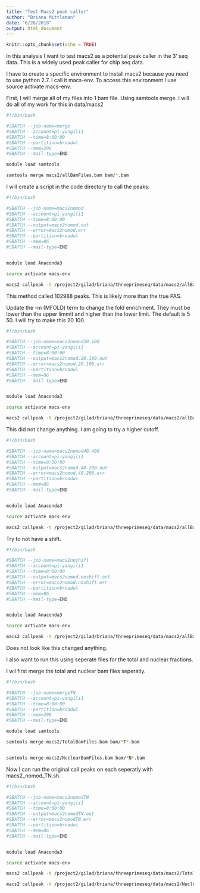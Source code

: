 ```yaml
---
title: "Test Macs2 peak caller"
author: "Briana Mittleman"
date: "6/26/2018"
output: html_document
---
```


```r
knitr::opts_chunk$set(echo = TRUE)
```

In this analysis I want to test macs2 as a potential peak caller in the 3' seq data. This is a widely used peak caller for chip seq data.  

I have to create a specific environment to install macs2 because you need to use python 2.7. I call it macs-env. To access this environment I use source activate macs-env.  

First, I will merge all of my files into 1 bam file. Using samtools merge. I will do all of my work for this in data/macs2  

```bash

#!/bin/bash

#SBATCH --job-name=merge
#SBATCH --account=pi-yangili1
#SBATCH --time=8:00:00
#SBATCH --partition=broadwl
#SBATCH --mem=20G
#SBATCH --mail-type=END

module load samtools

samtools merge macs2/allBamFiles.bam bam/*.bam
```


I will create a script in the code directory to call the peaks:  

```bash
#!/bin/bash

#SBATCH --job-name=macs2nomod
#SBATCH --account=pi-yangili1
#SBATCH --time=8:00:00
#SBATCH --output=macs2nomod.out
#SBATCH --error=macs2nomod.err
#SBATCH --partition=broadwl
#SBATCH --mem=8G
#SBATCH --mail-type=END


module load Anaconda3 

source activate macs-env

macs2 callpeak -t /project2/gilad/briana/threeprimeseq/data/macs2/allBamFiles.bam  -f "BAM" -g 'hs' --outdir /project2/gilad/briana/threeprimeseq/data/macs2/ -n threeprimebatch1 --slocal 1000 --nomodel 
```


This method called 102988 peaks. This is likely more than the true PAS. 

Update the -m (MFOLD) term to change the fold enrichment. They must be lower than the upper limmit and higher than the lower limit. The default is 5 50. I will try to make this 20 100.  
```bash
#!/bin/bash

#SBATCH --job-name=macs2nomod20.100
#SBATCH --account=pi-yangili1
#SBATCH --time=8:00:00
#SBATCH --output=macs2nomod.20.100.out
#SBATCH --error=macs2nomod.20.100.err
#SBATCH --partition=broadwl
#SBATCH --mem=8G
#SBATCH --mail-type=END


module load Anaconda3 

source activate macs-env

macs2 callpeak -t /project2/gilad/briana/threeprimeseq/data/macs2/allBamFiles.bam  -f "BAM" -g 'hs' --outdir /project2/gilad/briana/threeprimeseq/data/macs2/ -n threeprimebatch1.20.100 --slocal 1000 --nomodel -m 20 100  
```


This did not change anything. I am going to try a higher cutoff.  
```bash
#!/bin/bash

#SBATCH --job-name=macs2nomod40.400
#SBATCH --account=pi-yangili1
#SBATCH --time=8:00:00
#SBATCH --output=macs2nomod.40.200.out
#SBATCH --error=macs2nomod.40.200.err
#SBATCH --partition=broadwl
#SBATCH --mem=8G
#SBATCH --mail-type=END


module load Anaconda3 

source activate macs-env

macs2 callpeak -t /project2/gilad/briana/threeprimeseq/data/macs2/allBamFiles.bam  -f "BAM" -g 'hs' --outdir /project2/gilad/briana/threeprimeseq/data/macs2/ -n threeprimebatch1.40.200 --slocal 1000 --nomodel -m 40 200  
```

Try to not have a shift.  




```bash
#!/bin/bash

#SBATCH --job-name=macs2noshift
#SBATCH --account=pi-yangili1
#SBATCH --time=8:00:00
#SBATCH --output=macs2nomod.noshift.out
#SBATCH --error=macs2nomod.noshift.err
#SBATCH --partition=broadwl
#SBATCH --mem=8G
#SBATCH --mail-type=END


module load Anaconda3 

source activate macs-env

macs2 callpeak -t /project2/gilad/briana/threeprimeseq/data/macs2/allBamFiles.bam  -f "BAM" -g 'hs' --outdir /project2/gilad/briana/threeprimeseq/data/macs2/ -n threeprimebatch1.noshift --slocal 1000 --nomodel --shift 0 --extsize 200
```

Does not look like this changed anything.  


I also want to run this using seperate files for the total and nuclear fractions.  

I wil first merge the total and nuclear bam files seperatly.  


```bash

#!/bin/bash

#SBATCH --job-name=mergeTN
#SBATCH --account=pi-yangili1
#SBATCH --time=8:00:00
#SBATCH --partition=broadwl
#SBATCH --mem=20G
#SBATCH --mail-type=END

module load samtools

samtools merge macs2/TotalBamFiles.bam bam/*T*.bam


samtools merge macs2/NuclearBamFiles.bam bam/*N*.bam
```
Now I can run the original call peaks on each seperatly with macs2_nomod_TN.sh.  

```bash
#!/bin/bash

#SBATCH --job-name=macs2nomodTN
#SBATCH --account=pi-yangili1
#SBATCH --time=8:00:00
#SBATCH --output=macs2nomodTN.out
#SBATCH --error=macs2nomodTN.err
#SBATCH --partition=broadwl
#SBATCH --mem=8G
#SBATCH --mail-type=END


module load Anaconda3 

source activate macs-env

macs2 callpeak -t /project2/gilad/briana/threeprimeseq/data/macs2/TotalBamFiles.bam  -f "BAM" -g 'hs' --outdir /project2/gilad/briana/threeprimeseq/data/macs2/ -n Totalthreeprimebatch1 --slocal 1000 --nomodel 

macs2 callpeak -t /project2/gilad/briana/threeprimeseq/data/macs2/NuclearBamFiles.bam  -f "BAM" -g 'hs' --outdir /project2/gilad/briana/threeprimeseq/data/macs2/ -n Nuclearthreeprimebatch1 --slocal 1000 --nomodel 
```


